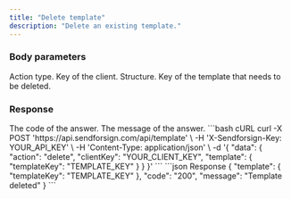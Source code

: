 ```yaml
---
title: "Delete template"
description: "Delete an existing template."
---
```


### Body parameters

<ParamField body="action" type="string" required>
  Action type.
</ParamField>

<ParamField body="clientKey" type="string" required>
  Key of the client.
</ParamField>

<ParamField body="template" required>
  Structure.

  <Expandable title="child attribute">

  <ParamField body="templateKey" type="string" required>
    Key of the template that needs to be deleted.
  </ParamField>

  </Expandable>

</ParamField>

### Response

<ResponseField name="code" type="string">
  The code of the answer.
</ResponseField>

<ResponseField name="message" type="string">
  The message of the answer.
</ResponseField>

<RequestExample>
```bash cURL
curl -X POST 'https://api.sendforsign.com/api/template' \
     -H 'X-Sendforsign-Key: YOUR_API_KEY' \
     -H 'Content-Type: application/json' \
     -d '{
    "data": {
        "action": "delete",
        "clientKey": "YOUR_CLIENT_KEY",
        "template": {
            "templateKey": "TEMPLATE_KEY"
        }
    }
}'
```
</RequestExample>

<ResponseExample>
```json Response
{
    "template": {
        "templateKey": "TEMPLATE_KEY"
    },
    "code": "200",
    "message": "Template deleted"
}
```
</ResponseExample>
